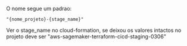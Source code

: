 
O nome segue um padrao: 
```
"{nome_projeto}-{stage_name}"
```
Ver o stage_name no cloud-formation, se deixou os valores intactos no projeto deve ser "aws-sagemaker-terraform-cicd-staging-0306"